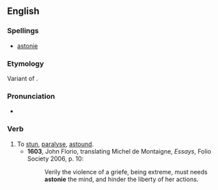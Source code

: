 ==English==
===Spellings===
*[[astonie]] {{italbrac|obsolete}}

===Etymology===
Variant of {{term|astone}}.

===Pronunciation===
*{{a|UK}} {{IPA|/əˈstɒni/}}

===Verb===
{{en-verb|astonies|astonying|astonied}}

# To [[stun]], [[paralyse]], [[astound]].
#*'''1603''', John Florio, translating Michel de Montaigne, ''Essays'', Folio Society 2006, p. 10:
#*:Verily the violence of a griefe, being extreme, must needs '''astonie''' the mind, and hinder the liberty of her actions.